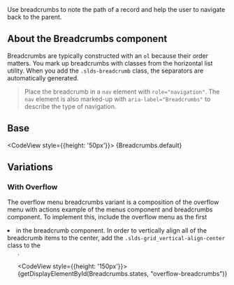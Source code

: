 
<div className="lead">
  Use breadcrumbs to note the path of a record and help the user to navigate back to the parent.
</div>

## About the Breadcrumbs component

Breadcrumbs are typically constructed with an <code className="doc">ol</code> because their order matters. You mark up breadcrumbs with classes from the horizontal list utility. When you add the <code className="doc">.slds-breadcrumb</code> class, the separators are automatically generated.

<Blockquote type="a11y" header="Accessibility Requirement">
  Place the breadcrumb in a <code className="doc">nav</code> element with <code className="doc">role="navigation"</code>. The <code className="doc">nav</code> element is also marked-up with <code className="doc">aria-label="Breadcrumbs"</code> to describe the type of navigation.
</Blockquote>

## Base

<CodeView style={{height: '50px'}}>
  {Breadcrumbs.default}
</CodeView>

## Variations

### With Overflow

The overflow menu breadcrumbs variant is a composition of the overflow menu with actions example of the menus component and breadcrumbs component. To implement this, include the overflow menu as the first <code className="doc"><li></code> in the breadcrumb component. In order to vertically align all of the breadcrumb items to the center, add the <code className="doc">.slds-grid_vertical-align-center</code> class to the <code className="doc"><ol></code>.

<CodeView style={{height: '150px'}}>
  {getDisplayElementById(Breadcrumbs.states, "overflow-breadcrumbs")}
</CodeView>